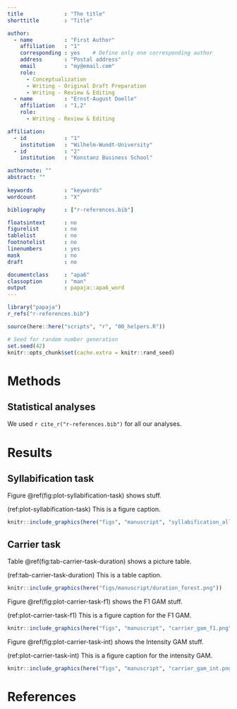 ```yaml
---
title             : "The title"
shorttitle        : "Title"

author: 
  - name          : "First Author"
    affiliation   : "1"
    corresponding : yes    # Define only one corresponding author
    address       : "Postal address"
    email         : "my@email.com"
    role:         
      - Conceptualization
      - Writing - Original Draft Preparation
      - Writing - Review & Editing
  - name          : "Ernst-August Doelle"
    affiliation   : "1,2"
    role:
      - Writing - Review & Editing

affiliation:
  - id            : "1"
    institution   : "Wilhelm-Wundt-University"
  - id            : "2"
    institution   : "Konstanz Business School"

authornote: ""
abstract: ""
  
keywords          : "keywords"
wordcount         : "X"

bibliography      : ["r-references.bib"]

floatsintext      : no
figurelist        : no
tablelist         : no
footnotelist      : no
linenumbers       : yes
mask              : no
draft             : no

documentclass     : "apa6"
classoption       : "man"
output            : papaja::apa6_word
---
```


```r
library("papaja")
r_refs("r-references.bib")

source(here::here("scripts", "r", "00_helpers.R"))
```

```r
# Seed for random number generation
set.seed(42)
knitr::opts_chunk$set(cache.extra = knitr::rand_seed)
```



# Methods

## Statistical analyses

We used `r cite_r("r-references.bib")` for all our analyses.

# Results

## Syllabification task 

Figure \@ref(fig:plot-syllabification-task) shows stuff. 

(ref:plot-syllabification-task) This is a figure caption.

```r
knitr::include_graphics(here("figs", "manuscript", "syllabification_all.png"))
```

## Carrier task

Table \@ref(fig:tab-carrier-task-duration) shows a picture table. 

(ref:tab-carrier-task-duration) This is a table caption.

```r
knitr::include_graphics(here("figs/manuscript/duration_forest.png"))
```







Figure \@ref(fig:plot-carrier-task-f1) shows the F1 GAM stuff. 

(ref:plot-carrier-task-f1) This is a figure caption for the F1 GAM.

```r
knitr::include_graphics(here("figs", "manuscript", "carrier_gam_f1.png"))
```







Figure \@ref(fig:plot-carrier-task-int) shows the Intensity GAM stuff. 

(ref:plot-carrier-task-int) This is a figure caption for the intensity GAM.

```r
knitr::include_graphics(here("figs", "manuscript", "carrier_gam_int.png"))
```




\newpage

# References

\begingroup
\setlength{\parindent}{-0.5in}
\setlength{\leftskip}{0.5in}

<div id="refs" custom-style="Bibliography"></div>
\endgroup
